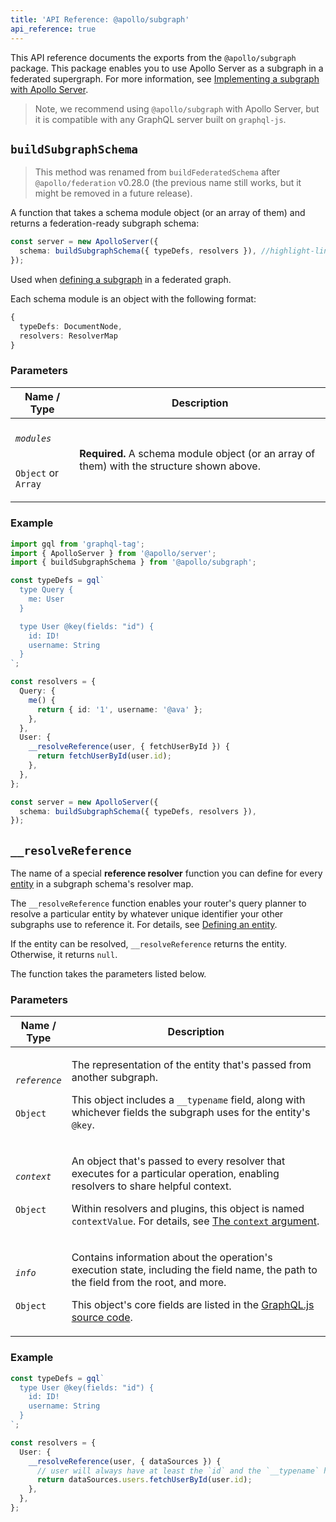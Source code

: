 ```yaml
---
title: 'API Reference: @apollo/subgraph'
api_reference: true
---
```


This API reference documents the exports from the `@apollo/subgraph` package. This package enables you to use Apollo Server as a subgraph in a federated supergraph. For more information, see [Implementing a subgraph with Apollo Server](../apollo-subgraph-setup).

> Note, we recommend using `@apollo/subgraph` with Apollo Server, but it is compatible with any GraphQL server built on `graphql-js`.

## `buildSubgraphSchema`

> This method was renamed from `buildFederatedSchema` after `@apollo/federation` v0.28.0 (the previous name still works, but it might be removed in a future release).

A function that takes a schema module object (or an array of them) and returns a federation-ready subgraph schema:

<MultiCodeBlock>

```ts
const server = new ApolloServer({
  schema: buildSubgraphSchema({ typeDefs, resolvers }), //highlight-line
});
```

</MultiCodeBlock>

Used when [defining a subgraph](../apollo-subgraph-setup/#defining-a-subgraph) in a federated graph.

Each schema module is an object with the following format:

```ts
{
  typeDefs: DocumentNode,
  resolvers: ResolverMap
}
```

### Parameters

<table class="field-table">
  <thead>
    <tr>
      <th>Name /<br/>Type</th>
      <th>Description</th>
    </tr>
  </thead>

<tbody>
<tr class="required">
<td>

###### `modules`

`Object` or `Array`

</td>
<td>

**Required.** A schema module object (or an array of them) with the structure shown above.

</td>
</tr>
</tbody>
</table>

### Example

<MultiCodeBlock>

```ts
import gql from 'graphql-tag';
import { ApolloServer } from '@apollo/server';
import { buildSubgraphSchema } from '@apollo/subgraph';

const typeDefs = gql`
  type Query {
    me: User
  }

  type User @key(fields: "id") {
    id: ID!
    username: String
  }
`;

const resolvers = {
  Query: {
    me() {
      return { id: '1', username: '@ava' };
    },
  },
  User: {
    __resolveReference(user, { fetchUserById }) {
      return fetchUserById(user.id);
    },
  },
};

const server = new ApolloServer({
  schema: buildSubgraphSchema({ typeDefs, resolvers }),
});
```

</MultiCodeBlock>

## `__resolveReference`

The name of a special **reference resolver** function you can define for every [entity](/federation/entities/) in a subgraph schema's resolver map.

The `__resolveReference` function enables your router's query planner to resolve a particular entity by whatever unique identifier your other subgraphs use to reference it. For details, see [Defining an entity](/federation/entities/#defining-an-entity).

If the entity can be resolved,  `__resolveReference` returns the entity. Otherwise, it returns `null`.

The function takes the parameters listed below.

### Parameters

<table class="field-table">
  <thead>
    <tr>
      <th>Name /<br/>Type</th>
      <th>Description</th>
    </tr>
  </thead>

<tbody>
<tr>
<td>

###### `reference`

`Object`

</td>
<td>

The representation of the entity that's passed from another subgraph.

This object includes a `__typename` field, along with whichever fields the subgraph uses for the entity's `@key`.

</td>
</tr>

<tr>
<td>

###### `context`

`Object`

</td>
<td>

An object that's passed to every resolver that executes for a particular operation, enabling resolvers to share helpful context.

Within resolvers and plugins, this object is named `contextValue`. For details, see [The `context` argument](../../data/context#the-contextvalue-object).

</td>
</tr>

<tr>
<td>

###### `info`

`Object`

</td>
<td>

Contains information about the operation's execution state, including the field name, the path to the field from the root, and more.

This object's core fields are listed in the [GraphQL.js source code](https://github.com/graphql/graphql-js/blob/a24a9f35b876bdd0d5050eca34d3020bd0db9a29/src/type/definition.ts#L891-L902).

</td>
</tr>
</tbody>
</table>

### Example

<MultiCodeBlock>

```ts
const typeDefs = gql`
  type User @key(fields: "id") {
    id: ID!
    username: String
  }
`;

const resolvers = {
  User: {
    __resolveReference(user, { dataSources }) {
      // user will always have at least the `id` and the `__typename` here
      return dataSources.users.fetchUserById(user.id);
    },
  },
};
```

</MultiCodeBlock>
